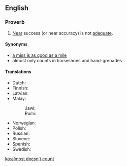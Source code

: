 ==English==

===Proverb===
{{en-proverb}}

# [[near|Near]] success (or near accuracy) is not [[adequate]].

====Synonyms====
* [[a miss is as good as a mile]]
* almost only counts in horseshoes and hand-grenades

====Translations====
{{trans-top|near success (or correctness) is not deemed success (or correctness)}}
* Dutch: {{t|nl|bijna telt niet}}
* Finnish: {{t|fi|melkein on metri maalista}}
* Latvian: {{t|lv|gandrīz neskaitās}}
* Malay:
*: Jawi: {{t|ms|دکت تق ترچاڤاي, جاءوه تق برانتارا|sc=Arab}}
*: Rumi: {{t|ms|dekat tak tercapai, jauh tak berantara}}
{{trans-mid}}
* Norwegian: {{t|no|nesten holder ikke}}
* Polish: {{t|pl|prawie robi wielką różnicę}}
* Russian: {{t|ru|чуть-чу́ть не счита́ется}}
* Slovene: {{t|sl|skoraj še ni zajca ujel}}
* Spanish: {{t|es|los casis no cuentan}}
* Swedish: {{t+|sv|nära skjuter ingen hare}}
{{trans-bottom}}

[[ko:almost doesn't count]]